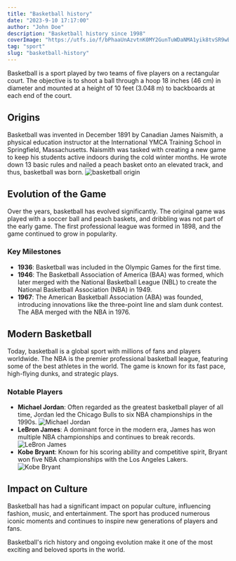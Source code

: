 ```yaml
---
title: "Basketball history"
date: "2023-9-10 17:17:00"
author: "John Doe"
description: "Basketball history since 1998"
coverImage: "https://utfs.io/f/bPhaaUnAzvtnK0MY2GunTuWDaNMA1yik8tvSR9wBz2FU3YZm"
tag: "sport"
slug: "basketball-history"
---
```


Basketball is a sport played by two teams of five players on a rectangular court. The objective is to shoot a ball through a hoop 18 inches (46 cm) in diameter and mounted at a height of 10 feet (3.048 m) to backboards at each end of the court.

## Origins

Basketball was invented in December 1891 by Canadian James Naismith, a physical education instructor at the International YMCA Training School in Springfield, Massachusetts. Naismith was tasked with creating a new game to keep his students active indoors during the cold winter months. He wrote down 13 basic rules and nailed a peach basket onto an elevated track, and thus, basketball was born.
![basketball origin](https://utfs.io/f/bPhaaUnAzvtn3IWDyRe69g2VacufCNEO8hTn4WYoFJjSP1vy)

## Evolution of the Game

Over the years, basketball has evolved significantly. The original game was played with a soccer ball and peach baskets, and dribbling was not part of the early game. The first professional league was formed in 1898, and the game continued to grow in popularity.

### Key Milestones

- **1936**: Basketball was included in the Olympic Games for the first time.
- **1946**: The Basketball Association of America (BAA) was formed, which later merged with the National Basketball League (NBL) to create the National Basketball Association (NBA) in 1949.
- **1967**: The American Basketball Association (ABA) was founded, introducing innovations like the three-point line and slam dunk contest. The ABA merged with the NBA in 1976.

## Modern Basketball

Today, basketball is a global sport with millions of fans and players worldwide. The NBA is the premier professional basketball league, featuring some of the best athletes in the world. The game is known for its fast pace, high-flying dunks, and strategic plays.

### Notable Players

- **Michael Jordan**: Often regarded as the greatest basketball player of all time, Jordan led the Chicago Bulls to six NBA championships in the 1990s.
  ![Michael Jordan](https://utfs.io/f/bPhaaUnAzvtnSwD9u0RbsvE3fZYGIeQdxMCuA9j4TRKPLJ82)
- **LeBron James**: A dominant force in the modern era, James has won multiple NBA championships and continues to break records.
  ![LeBron James](https://utfs.io/f/bPhaaUnAzvtnU15FcKmksG3aRYt6VQ5WnlLvZ1cqhfBNFbzm)
- **Kobe Bryant**: Known for his scoring ability and competitive spirit, Bryant won five NBA championships with the Los Angeles Lakers.
  ![Kobe Bryant](https://utfs.io/f/bPhaaUnAzvtnTtWdginVvkSs9ELVC5aPUm3RuqOBNoQHinfy)

## Impact on Culture

Basketball has had a significant impact on popular culture, influencing fashion, music, and entertainment. The sport has produced numerous iconic moments and continues to inspire new generations of players and fans.

Basketball's rich history and ongoing evolution make it one of the most exciting and beloved sports in the world.
